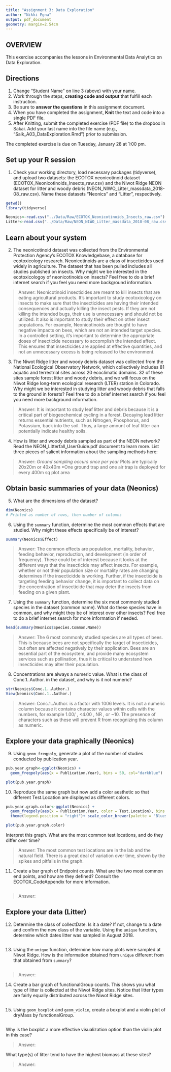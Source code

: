 ```yaml
---
title: "Assignment 3: Data Exploration"
author: "Nikki Egna"
output: pdf_document
geometry: margin=2.54cm
---
```


## OVERVIEW

This exercise accompanies the lessons in Environmental Data Analytics on Data Exploration. 

## Directions
1. Change "Student Name" on line 3 (above) with your name.
3. Work through the steps, **creating code and output** that fulfill each instruction.
4. Be sure to **answer the questions** in this assignment document.
6. When you have completed the assignment, **Knit** the text and code into a single PDF file.
8. After Knitting, submit the completed exercise (PDF file) to the dropbox in Sakai. Add your last name into the file name (e.g., "Salk_A03_DataExploration.Rmd") prior to submission.

The completed exercise is due on Tuesday, January 28 at 1:00 pm.


## Set up your R session

1. Check your working directory, load necessary packages (tidyverse), and upload two datasets: the ECOTOX neonicotinoid dataset (ECOTOX_Neonicotinoids_Insects_raw.csv) and the Niwot Ridge NEON dataset for litter and woody debris (NEON_NIWO_Litter_massdata_2018-08_raw.csv). Name these datasets "Neonics" and "Litter", respectively. 
```r
getwd()
library(tidyverse)

Neonics<-read.csv("../Data/Raw/ECOTOX_Neonicotinoids_Insects_raw.csv")
Litter<-read.csv("../Data/Raw/NEON_NIWO_Litter_massdata_2018-08_raw.csv")
```

## Learn about your system

2. The neonicotinoid dataset was collected from the Environmental Protection Agency's ECOTOX Knowledgebase, a database for ecotoxicology research. Neonicotinoids are a class of insecticides used widely in agriculture. The dataset that has been pulled includes all studies published on insects. Why might we be interested in the ecotoxicologoy of neonicotinoids on insects? Feel free to do a brief internet search if you feel you need more background information. 

> Answer: Neonicotinoid insecticides are meant to kill insects that are eating agricultural products. It's important to study ecotoxicology on insects to make sure that the insecticides are having their intended consequences and actually killing the insect pests. If they are not killing the intended bugs, their use is unnecessary and should not be utilized. It also is important to study their effect on other insect populations. For example, Neonicotinoids are thought to have negative impacts on bees, which are not an intended target species. In a controlled setting, it's important to determine the appropriate doses of insecticide necessary to accomplish the intended affect. This ensures that insecticides are applied at effective quantities, and not an unnecessary excess is being released to the environment.

3. The Niwot Ridge litter and woody debris dataset was collected from the National Ecological Observatory Network, which collectively includes 81 aquatic and terrestrial sites across 20 ecoclimatic domains. 32 of these sites sample forest litter and woody debris, and we will focus on the Niwot Ridge long-term ecological research (LTER) station in Colorado. Why might we be interested in studying litter and woody debris that falls to the ground in forests? Feel free to do a brief internet search if you feel you need more background information. 

> Answer: It is important to study leaf litter and debris because it is a critical part of biogeochemical cycling in a forest. Decaying lead litter returns essential nutrients, such as Nitrogen, Phosphorus, and Potassium, back into the soil. Thus, a large amount of leaf litter can potentially indicate healthy soils.

4. How is litter and woody debris sampled as part of the NEON network? Read the NEON_Litterfall_UserGuide.pdf document to learn more. List three pieces of salient information about the sampling methods here: 

> Answer: 
*Ground sampling occurs once per year
*Plots are typically 20x20m or 40x40m
*One ground trap and one air trap is deployed for every 400m sq plot area



## Obtain basic summaries of your data (Neonics)

5. What are the dimensions of the dataset?

```r
dim(Neonics)
# Printed as number of rows, then number of columns
```

6. Using the `summary` function, determine the most common effects that are studied. Why might these effects specifically be of interest?
```r
summary(Neonics$Effect)

```

> Answer: The common effects are population, mortality, behavior, feeding behavior, reproduction, and development (in order of frequency). These could be of interest because it looks at the different ways that the insecticide may affect insects. For example, whether or not their population size or mortality rates are changing determines if the insecticidde is working. Further, if the insecticide is targeting feeding behavior change, it is important to collect data on the concentration of insecticide that may deter the insects from feeding on a given plant. 

7. Using the `summary` function, determine the six most commonly studied species in the dataset (common name). What do these species have in common, and why might they be of interest over other insects? Feel free to do a brief internet search for more information if needed.

```r
head(summary(Neonics$Species.Common.Name))

```

> Answer: The 6 most commonly studied species are all types of bees. This is because bees are not specifically the target of insecticides, but often are affected negatively by their application. Bees are an essential part of the ecosystem, and provide many ecosystem services such as pollination, thus it is critical to understand how insecticides may alter their population.

8. Concentrations are always a numeric value. What is the class of Conc.1..Author. in the dataset, and why is it not numeric?

```r
str(Neonics$Conc.1..Author.)
View(Neonics$Conc.1..Author.)

```

> Answer: Conc.1..Author. is a factor with 1006 levels. It is not a numeric column because it contains character values within cells with the numbers, for example 1.00/ , <4.00 , NR , or ~10. The presence of characters such as these will prevent R from recognizing this column as numeric.



## Explore your data graphically (Neonics)

9. Using `geom_freqpoly`, generate a plot of the number of studies conducted by publication year. 
```r
pub.year.graph<-ggplot(Neonics) +
  geom_freqpoly(aes(x = Publication.Year), bins = 50, col="darkblue")

plot(pub.year.graph)
```

10. Reproduce the same graph but now add a color aesthetic so that different Test.Location are displayed as different colors.
```r
pub.year.graph.color<-ggplot(Neonics) +
  geom_freqpoly(aes(x = Publication.Year, color = Test.Location), bins = 50) +
  theme(legend.position = "right")+ scale_color_brewer(palette = "Blues")+ theme_dark()

plot(pub.year.graph.color)
```

Interpret this graph. What are the most common test locations, and do they differ over time?

> Answer: The most common test locations are in the lab and the natural field. There is a great deal of variation over time, shown by the spikes and pitfalls in the graph.

11. Create a bar graph of Endpoint counts. What are the two most common end points, and how are they defined? Consult the ECOTOX_CodeAppendix for more information. 

```r

```

> Answer: 
>

## Explore your data (Litter)

12. Determine the class of collectDate. Is it a date? If not, change to a date and confirm the new class of the variable. Using the `unique` function, determine which dates litter was sampled in August 2018. 
```r

```

13. Using the `unique` function, determine how many plots were sampled at Niwot Ridge. How is the information obtained from `unique` different from that obtained from `summary`?

```r

```

> Answer: 

14. Create a bar graph of functionalGroup counts. This shows you what type of litter is collected at the Niwot Ridge sites. Notice that litter types are fairly equally distributed across the Niwot Ridge sites.
```r

```

15. Using `geom_boxplot` and `geom_violin`, create a boxplot and a violin plot of dryMass by functionalGroup. 
```r

```

Why is the boxplot a more effective visualization option than the violin plot in this case?

> Answer: 

What type(s) of litter tend to have the highest biomass at these sites? 

> Answer: 
